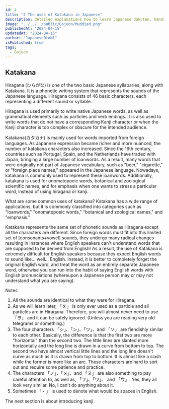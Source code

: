 ```yaml
---
id: 4
title: "4 The uses of Katakana in Japanese"
description: detailed explanations how to learn Japanese dakuten, handakuten and Combination Sounds.Gojuon Chart/Table with Pronunciation.
image: "../../../public/Gojuon/Muddied.png"
publishedAt: "2024-04-15"
updatedAt: "2024-04-15"
author: "Japanese0toN1"
isPublished: true
tags:
  - Gojuon
---
```


## Katakana

Hiragana (ひらがな) is one of the two basic Japanese syllabaries, along with Katakana. It is a phonetic writing system that represents the sounds of the Japanese language. Hiragana consists of 46 basic characters, each representing a different sound or syllable.

Hiragana is used primarily to write native Japanese words, as well as grammatical elements such as particles and verb endings. It is also used to write words that do not have a corresponding Kanji character or when the Kanji character is too complex or obscure for the intended audience.

Katakana(カタカナ) is mainly used for words imported from foreign languages. As Japanese expression became richer and more nuanced, the number of katakana characters also increased. Since the 16th century, countries such as Portugal, Spain, and the Netherlands have traded with Japan, bringing a large number of loanwords. As a result, many words that were originally not part of Japanese vocabulary, such as "beer," "cigarette," or "foreign place names," appeared in the Japanese language. Nowadays, katakana is commonly used to represent these loanwords. Additionally, katakana is used for onomatopoeic words, botanical and zoological scientific names, and for emphasis when one wants to stress a particular word, instead of using hiragana or kanji.

What are some common uses of katakana?
Katakana has a wide range of applications, but it is commonly classified into categories such as "loanwords," "onomatopoeic words," "botanical and zoological names," and "emphasis."

Katakana represents the same set of phonetic sounds as Hiragana except all the characters are different. Since foreign words must fit into this limited set of [consonants+vowel] sounds, they undergo many radical changes resulting in instances where English speakers can't understand words that are supposed to be derived from English! As a result, the use of Katakana is extremely difficult for English speakers because they expect English words to sound like... well... English. Instead, it is better to completely forget the original English word, and treat the word as an entirely separate Japanese word, otherwise you can run into the habit of saying English words with English pronunciations (whereupon a Japanese person may or may not understand what you are saying).

<div className="col-span-7 col-start-4 h-auto w-full">
  <Myadtext />
</div>

Notes

1. All the sounds are identical to what they were for Hiragana.
2. As we will learn later, 「を」 is only ever used as a particle and all particles are in Hiragana. Therefore, you will almost never need to use 「ヲ」 and it can be safely ignored. (Unless you are reading very old telegrams or something.)
3. The four characters 「シ」、「ン」、「ツ」、and 「ソ」 are fiendishly similar to each other. Basically, the difference is that the first two are more "horizontal" than the second two. The little lines are slanted more horizontally and the long line is drawn in a curve from bottom to top. The second two have almost vertical little lines and the long line doesn't curve as much as it is drawn from top to bottom. It is almost like a slash while the former is more like an arc. These characters are hard to sort out and require some patience and practice.
4. The characters 「ノ」、「メ」、and 「ヌ」 are also something to pay careful attention to, as well as, 「フ」、「ワ」、 and 「ウ」. Yes, they all look very similar. No, I can't do anything about it.
5. Sometimes 「・」 is used to denote what would be spaces in English.

The next section is about introducing kanji.
